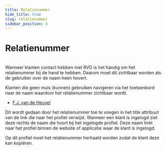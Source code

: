 ```yaml
---
title: Relatienummer
hide_title: true
slug: relatienummer
sidebar_position: 4
---
```



# Relatienummer

<Alert kind="warning" content="Let op: dit patroon is nog in ontwikkeling." />
<br />
Wanneer klanten contact hebben met RVO is het handig om het relatienummer bij de hand te hebben. Daarom moet dit
zichtbaar worden als de gebruiker over de naam heen hovert.

Klanten die geen muis (kunnen) gebruiken navigeren via het toetsenbord naar de naam waardoor het relatienummer
zichtbaar wordt.

<ComponentExample>
  <div class="rvo-topnav__background rvo-topnav__background--horizontal-rule">
    <div class="rvo-max-width-layout rvo-max-width-layout--md">
      <nav class="rvo-topnav rvo-topnav--md">
        <ul class="rvo-topnav__list">
          <li class="rvo-topnav__item rvo-topnav__item--align-right">
            <a
              class="rvo-link rvo-topnav__link rvo-link--logoblauw rvo-link--rn"
              href="#"
              title="Relatienummer: 43459823"
            >
              <span
                class="utrecht-icon rvo-icon rvo-icon-user rvo-icon--md rvo-icon--wit"
                role="img"
                aria-label="Gebruiker"
              ></span>F.J. van de Heuvel
            </a>
          </li>
        </ul>
      </nav>
    </div>
  </div>
</ComponentExample>

<p>
  Dit wordt gedaan door het relatienummer toe te voegen in het title attribuut van de link die naar het profiel
  verwijst. Wanneer een klant is ingelogd ziet deze rechts de naam die hoort bij het ingelogde profiel. Deze naam linkt
  naar het profiel binnen de website of applicatie waar de klant is ingelogd.
</p>
<p>Op dit profiel moet het relatienummer herhaald worden zodat de klant deze kan kopiëren.</p>
